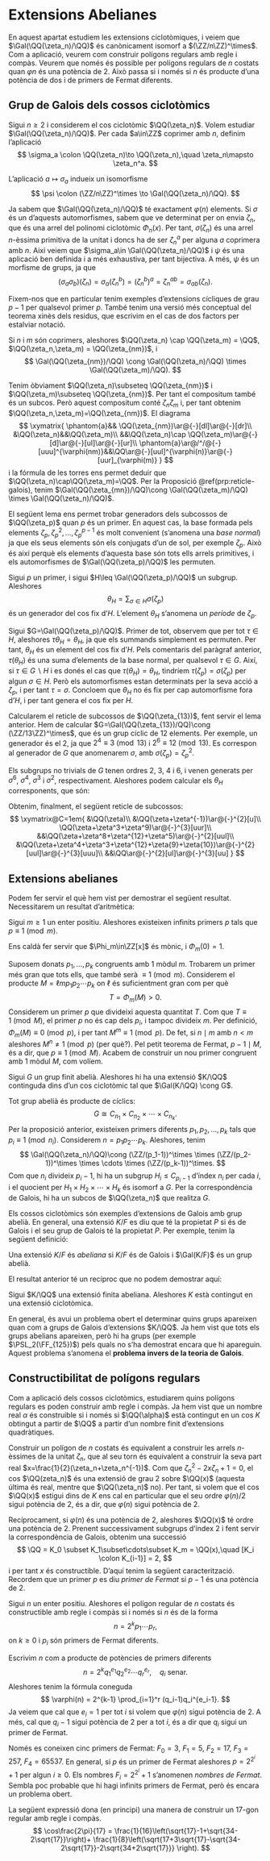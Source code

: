 # Extensions Abelianes

En aquest apartat estudiem les extensions ciclotòmiques, i veiem que $\Gal(\QQ(\zeta_n)/\QQ)$
és canònicament isomorf a $(\ZZ/n\ZZ)^\times$. Com a aplicació, veurem com construir
polígons regulars amb regle i compàs. Veurem que només és possible per polígons regulars
de $n$ costats quan $\varphi{n}$ és una potència de $2$. Això passa si i només si $n$ és producte
d'una potència de dos i de primers de Fermat diferents.

## Grup de Galois dels cossos ciclotòmics

Sigui $n\geq 2$ i considerem el cos ciclotòmic $\QQ(\zeta_n)$. Volem estudiar $\Gal(\QQ(\zeta_n)/\QQ)$.
Per cada $a\in\ZZ$ coprimer amb $n$, definim l'aplicació
$$
\sigma_a \colon \QQ(\zeta_n)\to \QQ(\zeta_n),\quad \zeta_n\mapsto \zeta_n^a.
$$

::: {.theorem}
L'aplicació $a \mapsto \sigma_a$ indueix un isomorfisme
$$
\psi \colon (\ZZ/n\ZZ)^\times \to \Gal(\QQ(\zeta_n)/\QQ).
$$
:::
::: {.proof}
Ja sabem que $\Gal(\QQ(\zeta_n)/\QQ)$ té exactament $\varphi(n)$ elements. Si $\sigma$ és un
d'aquests automorfismes, sabem que ve determinat per on envia $\zeta_n$, que és una arrel
del polinomi ciclotòmic $\Phi_n(x)$. Per tant, $\sigma(\zeta_n)$ és una arrel $n$-èssima primitiva
de la unitat i doncs ha de ser $\zeta_n^a$ per alguna $a$ coprimera amb $n$. Així veiem que
$\sigma_a\in \Gal(\QQ(\zeta_n)/\QQ)$ i $\psi$ és una aplicació ben definida i a més exhaustiva, per
tant bijectiva. A més, $\psi$ és un morfisme de grups, ja que
$$
(\sigma_a\sigma_b)(\zeta_n) = \sigma_a(\zeta_n^b) = (\zeta_n^b)^a = \zeta_n^{ab} = \sigma_{ab}(\zeta_n).
$$
:::

Fixem-nos que en particular tenim exemples d'extensions cícliques de grau $p-1$ per qualsevol primer $p$.
També tenim una versió més conceptual del teorema xinès dels residus, que escrivim en el cas de dos factors
per estalviar notació.

::: {.proposition}
Si $n$ i $m$ són coprimers, aleshores $\QQ(\zeta_n) \cap \QQ(\zeta_m) = \QQ$, $\QQ(\zeta_n,\zeta_m) = \QQ(\zeta_{nm})$, i
$$
\Gal(\QQ(\zeta_{nm})/\QQ) \cong \Gal(\QQ(\zeta_n)/\QQ) \times \Gal(\QQ(\zeta_m)/\QQ).
$$
:::
::: {.proof}
Tenim òbviament $\QQ(\zeta_n)\subseteq \QQ(\zeta_{nm})$ i $\QQ(\zeta_m)\subseteq \QQ(\zeta_{nm})$. Per tant el compositum també és un subcos.
Però aquest compositum conté $\zeta_n\zeta_m$ i, per tant obtenim $\QQ(\zeta_n,\zeta_m)=\QQ(\zeta_{nm})$. El diagrama
$$
\xymatrix{
  \phantom{a}&& \QQ(\zeta_{nm})\ar@{-}[dl]\ar@{-}[dr]\\
  &\QQ(\zeta_n)&&\QQ(\zeta_m)\\
  &&\QQ(\zeta_n)\cap \QQ(\zeta_m)\ar@{-}[d]\ar@{-}[ul]\ar@{-}[ur]\\
  \phantom{a}\ar@/^/@{-}[uuu]^{\varphi(nm)}&&\QQ\ar@{-}[uul]^{\varphi(n)}\ar@{-}[uur]_{\varphi(m)}
}
$$
i la fórmula de les torres ens permet deduir que $\QQ(\zeta_n)\cap\QQ(\zeta_m)=\QQ$. Per la Proposició \@ref(prp:reticle-galois), tenim
$\Gal(\QQ(\zeta_{mn})/\QQ)\cong \Gal(\QQ(\zeta_m)/\QQ) \times \Gal(\QQ(\zeta_n)/\QQ)$.
:::

El següent lema ens permet trobar generadors dels subcossos de $\QQ(\zeta_p)$ quan $p$ és un primer. En aquest cas,
la base formada pels elements $\zeta_p,\zeta_p^2,\ldots, \zeta_p^{p-1}$ és molt convenient (s'anomena una *base normal*)
ja que els seus elements són els conjugats d'un de sol, per exemple $\zeta_p$. Això és així perquè els elements
d'aquesta base són tots ells arrels primitives, i els automorfismes de $\Gal(\QQ(\zeta_p)/\QQ)$ les permuten.

::: {.lemma}
Sigui $p$ un primer, i sigui $H\leq \Gal(\QQ(\zeta_p)/\QQ)$ un subgrup. Aleshores
$$
\theta_H=\sum_{\sigma \in H} \sigma(\zeta_p)
$$
és un generador del cos fix d'$H$. L'element $\theta_H$ s'anomena un *període* de $\zeta_p$.
:::
::: {.proof}
Sigui $G=\Gal(\QQ(\zeta_p)/\QQ)$. Primer de tot, observem que per tot $\tau\in H$, aleshores $\tau\theta_H=\theta_H$, ja que els
summands simplement es permuten. Per tant, $\theta_H$ és un element del cos fix d'$H$. Pels comentaris
del paràgraf anterior, $\tau(\theta_H)$ és una suma d'elements de la base normal, per qualsevol $\tau\in G$. Així,
si $\tau\in G\smallsetminus H$ i es donés el cas que $\tau(\theta_H)=\theta_H$, tindríem $\tau(\zeta_p)=\sigma(\zeta_p)$
per algun $\sigma\in H$. Però els automorfismes estan determinats per la seva acció a $\zeta_p$, i per tant $\tau=\sigma$. Concloem
que $\theta_H$ no és fix per cap automorfisme fora d'$H$, i per tant genera el cos fix per $H$.
:::

::: {.example}
Calcularem el reticle de subcossos de $\QQ(\zeta_{13})$, fent servir el lema anterior. Hem de calcular $G=\Gal(\QQ(\zeta_{13})/QQ)\cong (\ZZ/13\ZZ)^\times$,
que és un grup cíclic de $12$ elements. Per exemple, un generador és el $2$, ja que $2^4\equiv 3 \pmod{13}$ i $2^6\equiv 12\pmod{13}$. Es correspon
al generador de $G$ que anomenarem $\sigma$, amb $\sigma(\zeta_p)=\zeta_p^2$.

Els subgrups no trivials de $G$ tenen ordres $2$, $3$, $4$ i $6$, i venen generats per $\sigma^6$, $\sigma^4$, $\sigma^3$ i $\sigma^2$, respectivament.
Aleshores podem calcular els $\theta_H$ corresponents, que són:
\begin{align*}
\zeta+\sigma^6(\zeta)&=\zeta+\zeta^{2^6} = \zeta+\zeta^{-1}\\
\zeta+\sigma^4(\zeta)+\sigma^8(\zeta) &=\zeta+\zeta^3+\zeta^9\\
\zeta+\sigma^3(\zeta)+\sigma^6(\zeta)+\sigma^9(\zeta) = \zeta+\zeta^8+\zeta^{12}+\zeta^5\\
\zeta+\sigma^2(\zeta)+\sigma^4(\zeta)+\sigma^6(\zeta)+\sigma^8(\zeta)+\sigma^{10}(\zeta)&=\zeta+\zeta^4+\zeta^3+\zeta^{12}+\zeta{9}+\zeta{10}.
\end{align*}

Obtenim, finalment, el següent reticle de subcossos:
$$
\xymatrix@C=1em{
  &\QQ(\zeta)\\
  &\QQ(\zeta+\zeta^{-1})\ar@{-}^{2}[u]\\
\QQ(\zeta+\zeta^3+\zeta^9)\ar@{-}^{3}[uur]\\
&&\QQ(\zeta+\zeta^8+\zeta^{12}+\zeta^5)\ar@{-}^{2}[uul]\\
&\QQ(\zeta+\zeta^4+\zeta^3+\zeta^{12}+\zeta{9}+\zeta{10})\ar@{-}^{2}[uul]\ar@{-}^{3}[uuu]\\
&&\QQ\ar@{-}^{2}[ul]\ar@{-}^{3}[uu]
}
$$
:::


## Extensions abelianes

Podem fer servir el què hem vist per demostrar el següent resultat. Necessitarem un resultat d'aritmètica:

::: {.proposition}
Sigui $m\geq 1$ un enter positiu. Aleshores existeixen infinits primers $p$ tals que $p \equiv 1\pmod{m}$.
:::
::: {.proof}
Ens caldà fer servir que $\Phi_m\in\ZZ[x]$ és mònic, i $\Phi_m(0) = 1$.

Suposem donats $p_1,\ldots,p_k$ congruents amb $1$ mòdul $m$. Trobarem un primer més gran que tots ells, que
també serà $\equiv 1 \pmod{m}$. Considerem el
producte $M = \ell mp_1p_2\cdots p_k$ on $\ell$ és suficientment gran com per què
$$
T = \Phi_m(M) > 0.
$$
Considerem un primer $p$ que divideixi aquesta quantitat $T$. Com que $T\equiv 1 \pmod M$, el primer $p$ no
és cap dels $p_i$, i tampoc divideix $m$. Per definició, $\Phi_m(M)\equiv 0\pmod p$, i per tant $M^m \equiv 1 \pmod p$.
De fet, si $n\mid m$ amb $n < m$ aleshores $M^n\neq 1 \pmod p$ (per què?). Pel petit teorema de Fermat, $p-1 \mid M$, és
a dir, que $p\equiv 1\pmod{M}$. Acabem de construir un nou primer congruent amb $1$ mòdul $M$, com volíem.
:::

::: {.theorem name="realització de grups abelians"}
Sigui $G$ un grup finit abelià. Aleshores hi ha una extensió $K/\QQ$ continguda dins d'un cos ciclotòmic
tal que $\Gal(K/\QQ) \cong G$.
:::
::: {.proof}
Tot grup abelià és producte de cíclics:
$$
G \cong C_{n_1}\times C_{n_2}\times\cdots\times C_{n_k}.
$$
Per la proposició anterior, existeixen primers diferents $p_1, p_2, \ldots,p_k$ tals que $p_i\equiv 1\pmod{n_i}$.
Considerem $n=p_1p_2\cdots p_k$. Aleshores, tenim
$$
\Gal(\QQ(\zeta_n)/\QQ)\cong (\ZZ/(p_1-1))^\times \times (\ZZ/(p_2-1))^\times \times \cdots \times (\ZZ/(p_k-1))^\times.
$$
Com que $n_i$ divideix $p_i-1$, hi ha un subgrup $H_i\leq C_{p_i-1}$ d'índex $n_i$ per cada $i$, i el quocient
per $H_1\times H_2\times\cdots\times H_k$ és isomorf a $G$. Per la correspondència de Galois, hi ha un subcos
de $\QQ(\zeta_n)$ que realitza $G$.
:::

Els cossos ciclotòmics són exemples d'extensions de Galois amb grup abelià. En general, una
extensió $K/F$ es diu que té la propietat $P$ si és de Galois i el seu grup de Galois té la propietat $P$.
Per exemple, tenim la següent definició:

::: {.definition name="extensió abeliana"}
Una extensió $K/F$ és *abeliana* si $K/F$ és de Galois i $\Gal(K/F)$ és un grup abelià.
:::

El resultat anterior té un recíproc que no podem demostrar aquí:

::: {.theorem name="Kronecker-Weber"}
Sigui $K/\QQ$ una extensió finita abeliana. Aleshores $K$ està contingut en una extensió ciclotòmica.
:::

En general, és avui un problema obert el determinar quins grups apareixen quan com a grups de Galois d'extensions
$K/\QQ$. Ja hem vist que tots els grups abelians apareixen, però hi ha grups (per exemple $\PSL_2(\FF_{125})$) pels
quals no s'ha demostrat encara que hi apareguin. Aquest problema s'anomena el **problema invers de la teoria de Galois**.

## Constructibilitat de polígons regulars

Com a aplicació dels cossos ciclotòmics, estudiarem quins polígons regulars es poden construir amb regle i compàs.
Ja hem vist que un nombre real $\alpha$ és construible si i només si $\QQ(\alpha)$ està contingut en un cos $K$
obtingut a partir de $\QQ$ a partir d'un nombre finit d'extensions quadràtiques.

Construir un polígon de $n$ costats és equivalent a construir les arrels $n$-èssimes de la unitat $\zeta_n$, que al
seu torn és equivalent a construir la seva part real $x=\frac{1}{2}(\zeta_n+\zeta_n^{-1})$. Com que
$\zeta_n^2 - 2 x \zeta_n + 1=0$, el cos $\QQ(zeta_n)$ és una extensió de grau $2$ sobre $\QQ(x)$ (aquesta última és real,
mentre que $\QQ(\zeta_n)$ no). Per tant, si volem que el cos $\QQ(x)$ estigui dins de $K$ ens cal en particular que
el seu ordre $\varphi(n)/2$ sigui potència de $2$, és a dir, que $\varphi(n)$ sigui potència de $2$.

Recíprocament, si $\varphi(n)$ és una potència de $2$, aleshores $\QQ(x)$ té ordre una potència de $2$. Prenent
successivament subgrups d'índex $2$ i fent servir la correspondència de Galois, obtenim una successió
$$
\QQ = K_0 \subset K_1\subset\cdots\subset K_m = \QQ(x),\quad [K_i \colon K_{i-1}] = 2,
$$
i per tant $x$ és constructible. D'aquí tenim la següent caracterització. Recordem que un primer $p$ es
diu *primer de Fermat* si $p-1$ és una potència de $2$.

::: {.theorem name="construcció de polígons regulars"}
Sigui $n$ un enter positiu. Aleshores el polígon regular de $n$ costats és constructible
amb regle i compàs si i només si $n$ és de la forma
$$
n = 2^k p_1 \cdots p_r,
$$
on $k\geq 0$ i $p_i$ són primers de Fermat diferents.
:::
::: {.proof}
Escrivim $n$ com a producte de potències de primers diferents
$$
n=2^{k}q_1^{e_1} q_2^{e_2}\cdots q_r^{e_r}, \quad q_i \text{ senar.}
$$
Aleshores tenim la fórmula coneguda
$$
\varphi(n) = 2^{k-1} \prod_{i=1}^r (q_i-1)q_i^{e_i-1}.
$$
Ja veiem que cal que $e_i=1$ per tot $i$ si volem que $\varphi(n)$ sigui potència de $2$. A més, cal
que $q_i-1$ sigui potència de $2$ per a tot $i$, és a dir que $q_i$ sigui un primer de Fermat.
:::

Només es coneixen cinc primers de Fermat: $F_0=3$, $F_1=5$, $F_2=17$, $F_3=257$, $F_4=65537$. En general,
si $p$ és un primer de Fermat aleshores $p=2^{2^i}+1$ per algun $i\geq 0$. Els nombres $F_i=2^{2^i} +1$ s'anomenen
*nombres de Fermat*. Sembla poc probable que hi hagi infinits primers de Fermat, però és encara un problema obert.

La següent expressió dona (en principi) una manera de construir un $17$-gon regular amb regle i compàs.
$$
\cos\frac{2\pi}{17} = \frac{1}{16}\left(\sqrt{17}-1+\sqrt{34-2\sqrt{17}}\right)+ \frac{1}{8}\left(\sqrt{17+3\sqrt{17}-\sqrt{34-2\sqrt{17}}-2\sqrt{34+2\sqrt{17}}} \right).
$$
